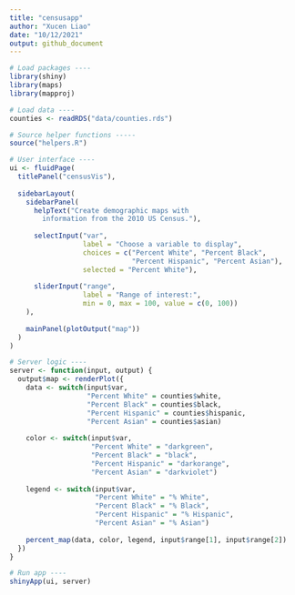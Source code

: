 ```yaml
---
title: "censusapp"
author: "Xucen Liao"
date: "10/12/2021"
output: github_document
---
```



```r
# Load packages ----
library(shiny)
library(maps)
library(mapproj)

# Load data ----
counties <- readRDS("data/counties.rds")

# Source helper functions -----
source("helpers.R")

# User interface ----
ui <- fluidPage(
  titlePanel("censusVis"),
  
  sidebarLayout(
    sidebarPanel(
      helpText("Create demographic maps with 
        information from the 2010 US Census."),
      
      selectInput("var", 
                  label = "Choose a variable to display",
                  choices = c("Percent White", "Percent Black",
                              "Percent Hispanic", "Percent Asian"),
                  selected = "Percent White"),
      
      sliderInput("range", 
                  label = "Range of interest:",
                  min = 0, max = 100, value = c(0, 100))
    ),
    
    mainPanel(plotOutput("map"))
  )
)

# Server logic ----
server <- function(input, output) {
  output$map <- renderPlot({
    data <- switch(input$var, 
                   "Percent White" = counties$white,
                   "Percent Black" = counties$black,
                   "Percent Hispanic" = counties$hispanic,
                   "Percent Asian" = counties$asian)
    
    color <- switch(input$var, 
                    "Percent White" = "darkgreen",
                    "Percent Black" = "black",
                    "Percent Hispanic" = "darkorange",
                    "Percent Asian" = "darkviolet")
    
    legend <- switch(input$var, 
                     "Percent White" = "% White",
                     "Percent Black" = "% Black",
                     "Percent Hispanic" = "% Hispanic",
                     "Percent Asian" = "% Asian")
    
    percent_map(data, color, legend, input$range[1], input$range[2])
  })
}

# Run app ----
shinyApp(ui, server)

```
